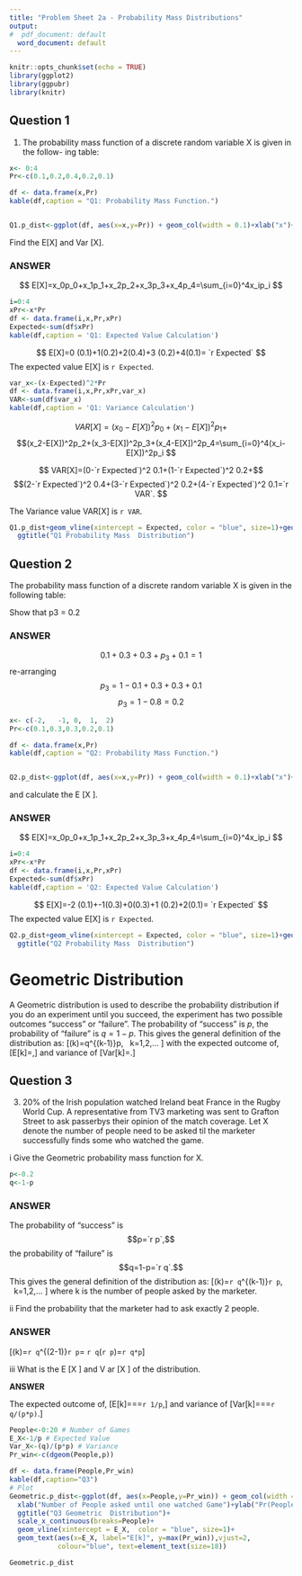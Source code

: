 ```yaml
---
title: "Problem Sheet 2a - Probability Mass Distributions"
output:
#  pdf_document: default
  word_document: default
---
```


```r
knitr::opts_chunk$set(echo = TRUE)
library(ggplot2)
library(ggpubr)
library(knitr)
```

## Question 1
1.	The probability mass function of a discrete random variable X is given in the follow- ing table:



```r
x<- 0:4
Pr<-c(0.1,0.2,0.4,0.2,0.1)

df <- data.frame(x,Pr)
kable(df,caption = "Q1: Probability Mass Function.")


Q1.p_dist<-ggplot(df, aes(x=x,y=Pr)) + geom_col(width = 0.1)+xlab("x")+ylab("Pr(x)")+ylim(0,1)

```

Find the E[X] and Var [X].

### __ANSWER__

$$ E[X]=x_0p_0+x_1p_1+x_2p_2+x_3p_3+x_4p_4=\sum_{i=0}^4x_ip_i $$


```r
i=0:4
xPr<-x*Pr
df <- data.frame(i,x,Pr,xPr)
Expected<-sum(df$xPr)
kable(df,caption = 'Q1: Expected Value Calculation')
```

$$ E[X]=0 (0.1)+1(0.2)+2(0.4)+3 (0.2)+4(0.1)= `r  Expected` $$
The expected value E[X] is `r Expected`.
```r
var_x<-(x-Expected)^2*Pr
df <- data.frame(i,x,Pr,xPr,var_x)
VAR<-sum(df$var_x)
kable(df,caption = 'Q1: Variance Calculation')
```

$$ VAR[X]=(x_0-E[X])^2p_0+(x_1-E[X])^2p_1+$$
$$(x_2-E[X])^2p_2+(x_3-E[X])^2p_3+(x_4-E[X])^2p_4=\sum_{i=0}^4(x_i-E[X])^2p_i $$


$$ VAR[X]=(0-`r Expected`)^2 0.1+(1-`r Expected`)^2 0.2+$$
$$(2-`r Expected`)^2 0.4+(3-`r Expected`)^2 0.2+(4-`r Expected`)^2 0.1=`r VAR`. $$

The Variance value VAR[X] is `r VAR`.




```r

Q1.p_dist+geom_vline(xintercept = Expected, color = "blue", size=1)+geom_text(aes(x=Expected, label="E[k]", y=max(1)),vjust=2,     colour="blue",  text=element_text(size=18))+geom_vline(xintercept = Expected-VAR, color = "red", size=1)+geom_vline(xintercept = Expected+VAR, color = "red", size=1)+
  ggtitle("Q1 Probability Mass  Distribution")

```
\newpage 

## Question 2
The probability mass function of a discrete random variable X is given in the following table:


Show that p3 = 0.2 


### __ANSWER__


$$ 0.1+0.3+0.3+p_3+0.1=1$$
re-arranging
$$ p_3=1-0.1+0.3+0.3+0.1$$
$$ p_3=1-0.8=0.2$$


```r
x<- c(-2,	-1,	0,	1,	2)
Pr<-c(0.1,0.3,0.3,0.2,0.1)

df <- data.frame(x,Pr)
kable(df,caption = "Q2: Probability Mass Function.")


Q2.p_dist<-ggplot(df, aes(x=x,y=Pr)) + geom_col(width = 0.1)+xlab("x")+ylab("Pr(x)")+ylim(0,1)

```


and calculate the E [X ].

### __ANSWER__

$$ E[X]=x_0p_0+x_1p_1+x_2p_2+x_3p_3+x_4p_4=\sum_{i=0}^4x_ip_i $$


```r
i=0:4
xPr<-x*Pr
df <- data.frame(i,x,Pr,xPr)
Expected<-sum(df$xPr)
kable(df,caption = 'Q2: Expected Value Calculation')
```

$$ E[X]=-2 (0.1)+-1(0.3)+0(0.3)+1 (0.2)+2(0.1)= `r  Expected` $$
The expected value E[X] is `r Expected`.

```r
Q2.p_dist+geom_vline(xintercept = Expected, color = "blue", size=1)+geom_text(aes(x=Expected, label="E[k]", y=max(1)),vjust=2,     colour="blue",  text=element_text(size=18))+
  ggtitle("Q2 Probability Mass  Distribution")
```

\newpage 

# Geometric Distribution

A Geometric distribution is used to describe the probability distribution if you do an experiment until you succeed, the experiment has two possible outcomes "success" or "failure".
The probability of "success" is $p$, the probability of "failure" is $q=1-p$.
This gives the general definition of the distribution as:
\[\Pr(k)=q^{(k-1)}p, \ \ k=1,2,... \]
with the expected outcome of,
\[E[k]=\frac{1}{p},\] 
and variance of 
\[Var[k]=\frac{q}{p^2}.\]

## Question 3

3.	20% of the Irish population watched Ireland beat France in the Rugby World Cup. A representative from TV3 marketing was sent to Grafton Street to ask passerbys their opinion of the match coverage. Let X denote the number of people need to be asked til the marketer successfully finds some who watched the game.


i	Give the Geometric probability mass function for X.
```r
p<-0.2
q<-1-p

```


### __ANSWER__


The probability of "success" is $$p=`r p`,$$ the probability of "failure" is $$q=1-p=`r q`.$$
This gives the general definition of the distribution as:
\[\Pr(k)=`r q`^{(k-1)}`r p`, \ \ k=1,2,... \]
where k is the number of people asked by the marketer.





ii	Find the probability that the marketer had to ask exactly 2 people. 

### __ANSWER__

\[\Pr(k)=`r q`^{(2-1)}`r p`= `r q`(`r p`)=`r q*p`\]


iii What is the E [X ] and V ar [X ] of the distribution.

__ANSWER__

The expected outcome of,
\[E[k]=\frac{1}{p}=\frac{1}{`r p`}=`r 1/p`,\] 
and variance of 
\[Var[k]=\frac{q}{p^2}=\frac{`r q`}{`r p`^2}=`r q/(p*p)`.\]


```r
People<-0:20 # Number of Games
E_X<-1/p # Expected Value
Var_X<-(q)/(p*p) # Variance
Pr_win<-c(dgeom(People,p))

df <- data.frame(People,Pr_win)
kable(df,caption="Q3")
# Plot
Geometric.p_dist<-ggplot(df, aes(x=People,y=Pr_win)) + geom_col(width = 0.1)+
  xlab("Number of People asked until one watched Game")+ylab("Pr(People until one watched)")+
  ggtitle("Q3 Geometric  Distribution")+
  scale_x_continuous(breaks=People)+ 
  geom_vline(xintercept = E_X,  color = "blue", size=1)+
  geom_text(aes(x=E_X, label="E[k]", y=max(Pr_win)),vjust=2, 
            colour="blue", text=element_text(size=18))

Geometric.p_dist

```
